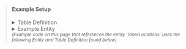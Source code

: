 <blockQuote>
<h4>Example Setup</h4>
<details>
<summary>Table Definition</summary>

```json
{
  "TableName": "electro",
  "KeySchema":[
      {
          "AttributeName":"pk",
          "KeyType":"HASH"
      },
      {
          "AttributeName":"sk",
          "KeyType":"RANGE"
      }
  ],
  "AttributeDefinitions":[
      {
          "AttributeName":"pk",
          "AttributeType":"S"
      },
      {
          "AttributeName":"sk",
          "AttributeType":"S"
      },
      {
          "AttributeName":"gsi1pk",
          "AttributeType":"S"
      },
      {
          "AttributeName":"gsi1sk",
          "AttributeType":"S"
      }
  ],
  "GlobalSecondaryIndexes":[
      {
          "IndexName":"gsi1pk-gsi1sk-index",
          "KeySchema":[
              {
                  "AttributeName":"gsi1pk",
                  "KeyType":"HASH"
              },
              {
                  "AttributeName":"gsi1sk",
                  "KeyType":"RANGE"
              }
          ],
          "Projection":{
              "ProjectionType":"ALL"
          }
      }
  ],
  "BillingMode":"PAY_PER_REQUEST"
}
```
</details>

<details>
<summary>Example Entity</summary>

```typescript
import DynamoDB from "aws-sdk/clients/dynamodb";
import { Entity } from 'electrodb';

const client = new DynamoDB.DocumentClient();

const table = 'electro';

const StoreLocations = new Entity({
    model: {
      service: "MallStoreDirectory",
      entity: "MallStore",
      version: "1",
    },
    attributes: {
        cityId: {
            type: "string",
            required: true,
        },
        mallId: {
            type: "string",
            required: true,
        },
        storeId: {
            type: "string",
            required: true,
        },
        buildingId: {
            type: "string",
            required: true,
        },
        unitId: {
            type: "string",
            required: true,
        },
        category: {
            type: [
                "spite store",
                "food/coffee",
                "food/meal",
                "clothing",
                "electronics",
                "department",
                "misc"
            ],
            required: true
        },
        leaseEndDate: {
            type: "string",
            required: true
        },
        rent: {
            type: "string",
            required: true,
            validate: /^(\d+\.\d{2})$/
        },
        discount: {
            type: "string",
            required: false,
            default: "0.00",
            validate: /^(\d+\.\d{2})$/
        }
    },
    indexes: {
        stores: {
            pk: {
                field: "pk",
                composite: ["cityId", "mallId"]
            },
            sk: {
                field: "sk",
                composite: ["buildingId", "storeId"]
            }
        },
        units: {
            index: "gis1pk-gsi1sk-index",
            pk: {
                field: "gis1pk",
                composite: ["mallId"]
            },
            sk: {
                field: "gsi1sk",
                composite: ["buildingId", "unitId"]
            }
        },
        leases: {
            index: "gis2pk-gsi2sk-index",
            pk: {
                field: "gis2pk",
                composite: ["storeId"]
            },
            sk: {
                field: "gsi2sk",
                composite: ["leaseEndDate"]
            }
        }
    }
}, {table, client});
```

</details>
<small><i>(Example code on this page that references the entity `StoreLocations` uses the following Entity and Table Definition found below)</i></small>
</blockQuote>